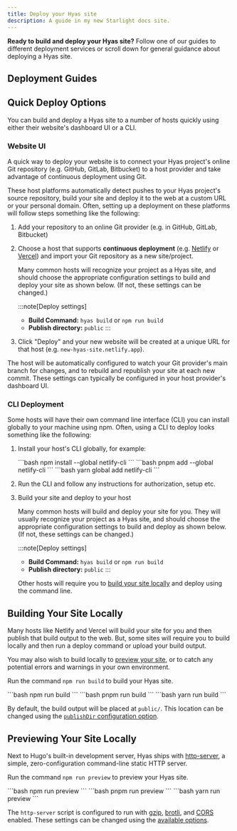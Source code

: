 ```yaml
---
title: Deploy your Hyas site
description: A guide in my new Starlight docs site.
---
```


**Ready to build and deploy your Hyas site?** Follow one of our guides to different deployment services or scroll down for general guidance about deploying a Hyas site.

## Deployment Guides

<DeployGuidesNav />

## Quick Deploy Options

You can build and deploy a Hyas site to a number of hosts quickly using either their website's dashboard UI or a CLI.

### Website UI

A quick way to deploy your website is to connect your Hyas project's online Git repository (e.g. GitHub, GitLab, Bitbucket) to a host provider and take advantage of continuous deployment using Git.

These host platforms automatically detect pushes to your Hyas project's source repository, build your site and deploy it to the web at a custom URL or your personal domain. Often, setting up a deployment on these platforms will follow steps something like the following:

1. Add your repository to an online Git provider (e.g. in GitHub, GitLab, Bitbucket)

2. Choose a host that supports **continuous deployment** (e.g. [Netlify](/guides/deploy/netlify/) or [Vercel](/guides/deploy/vercel/)) and import your Git repository as a new site/project.

    Many common hosts will recognize your project as a Hyas site, and should choose the appropriate configuration settings to build and deploy your site as shown below. (If not, these settings can be changed.)

    :::note[Deploy settings]
    - **Build Command:** `hyas build` or `npm run build`
    - **Publish directory:** `public`
    :::

3. Click "Deploy" and your new website will be created at a unique URL for that host (e.g. `new-hyas-site.netlify.app`).

The host will be automatically configured to watch your Git provider's main branch for changes, and to rebuild and republish your site at each new commit. These settings can typically be configured in your host provider's dashboard UI.

### CLI Deployment

Some hosts will have their own command line interface (CLI) you can install globally to your machine using npm. Often, using a CLI to deploy looks something like the following:

1. Install your host's CLI globally, for example:

    <Tabs>
      <TabItem label="npm">
    ```bash
    npm install --global netlify-cli
    ```
      </TabItem>
      <TabItem label="pnpm">
    ```bash
    pnpm add --global netlify-cli
    ```
      </TabItem>
      <TabItem label="Yarn">
    ```bash
    yarn global add netlify-cli
    ```
      </TabItem>
    </Tabs>

2. Run the CLI and follow any instructions for authorization, setup etc.

3. Build your site and deploy to your host

    Many common hosts will build and deploy your site for you. They will usually recognize your project as a Hyas site, and should choose the appropriate configuration settings to build and deploy as shown below. (If not, these settings can be changed.)

    :::note[Deploy settings]
    - **Build Command:** `hyas build` or `npm run build`
    - **Publish directory:** `public`
    :::


    Other hosts will require you to [build your site locally](#building-your-site-locally) and deploy using the command line.

## Building Your Site Locally

Many hosts like Netlify and Vercel will build your site for you and then publish that build output to the web. But, some sites will require you to build locally and then run a deploy command or upload your build output.

You may also wish to build locally to [preview your site](#previewing-your-site-locally), or to catch any potential errors and warnings in your own environment.

Run the command `npm run build` to build your Hyas site.

<Tabs>
  <TabItem label="npm">
```bash
npm run build
```
  </TabItem>
  <TabItem label="pnpm">
```bash
pnpm run build
```
  </TabItem>
  <TabItem label="Yarn">
```bash
yarn run build
```
  </TabItem>
</Tabs>

By default, the build output will be placed at `public/`. This location can be changed using the [`publishDir` configuration option](https://gohugo.io/getting-started/configuration/#publishdir).

## Previewing Your Site Locally

Next to Hugo's built-in development server, Hyas ships with [http-server](https://github.com/http-party/http-server), a simple, zero-configuration command-line static HTTP server.

Run the command `npm run preview` to preview your Hyas site.

<Tabs>
  <TabItem label="npm">
```bash
npm run preview
```
  </TabItem>
  <TabItem label="pnpm">
```bash
pnpm run preview
```
  </TabItem>
  <TabItem label="Yarn">
```bash
yarn run preview
```
  </TabItem>
</Tabs>

The `http-server` script is configured to run with [gzip](https://developer.mozilla.org/en-US/docs/Glossary/GZip_compression), [brotli](https://developer.mozilla.org/en-US/docs/Glossary/Brotli_compression), and [CORS](https://developer.mozilla.org/en-US/docs/Web/HTTP/CORS) enabled. These settings can be changed using the [available options](https://github.com/http-party/http-server#available-options).